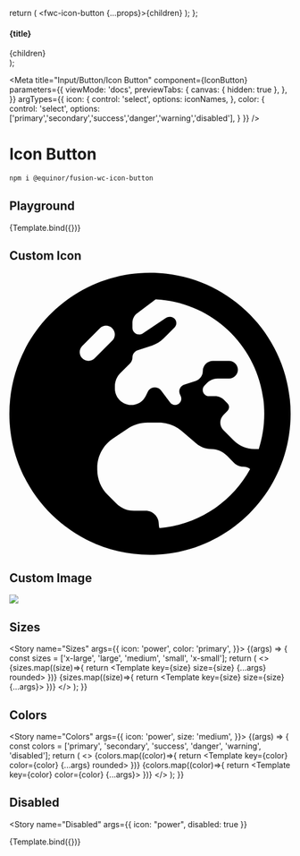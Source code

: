 


  return (
    <fwc-icon-button {...props}>{children}</fwc-icon-button>
  );
};

  <section>
    <h4>{title}</h4>
    <div style={{ display: 'flex', gap: '20px', alignItems: 'center' }}>{children}</div>
  </section>
);

<Meta
  title="Input/Button/Icon Button"
  component={IconButton}
  parameters={{
    viewMode: 'docs',
    previewTabs: {
      canvas: { hidden: true },
    },
  }}
  argTypes={{
    icon: {
      control: 'select',
      options: iconNames,
    },
    color: {
      control: 'select',
      options: ['primary','secondary','success','danger','warning','disabled'],
    }
  }}
/>


# Icon Button

```sh
npm i @equinor/fusion-wc-icon-button
```

## Playground
<Canvas>
  <Story
    name="Basic"
    argTypes={{
      icon: {
        control: {
          type: 'select',
          options: iconNames,
        },
      },
    }}
    args={{ 
      icon: 'power', 
      color: 'primary', 
      size: 'medium',
      rounded: true,
    }}
    parameters={{chromatic: { disableSnapshot: true }}}
  >
    {Template.bind({})}
  </Story>
</Canvas>

<ArgsTable story="Basic" />

## Custom Icon
<Canvas>
  <Story name="Custom Icon">
    <fwc-icon-button color="secondary" size="large" rounded>
      <svg xmlns="http://www.w3.org/2000/svg" viewBox="0 0 512 512"><path d="M266.3 48.3L232.5 73.6c-5.4 4-8.5 10.4-8.5 17.1v9.1c0 6.8 5.5 12.3 12.3 12.3c2.4 0 4.8-.7 6.8-2.1l41.8-27.9c2-1.3 4.4-2.1 6.8-2.1h1c6.2 0 11.3 5.1 11.3 11.3c0 3-1.2 5.9-3.3 8l-19.9 19.9c-5.8 5.8-12.9 10.2-20.7 12.8l-26.5 8.8c-5.8 1.9-9.6 7.3-9.6 13.4c0 3.7-1.5 7.3-4.1 10l-17.9 17.9c-6.4 6.4-9.9 15-9.9 24v4.3c0 16.4 13.6 29.7 29.9 29.7c11 0 21.2-6.2 26.1-16l4-8.1c2.4-4.8 7.4-7.9 12.8-7.9c4.5 0 8.7 2.1 11.4 5.7l16.3 21.7c2.1 2.9 5.5 4.5 9.1 4.5c8.4 0 13.9-8.9 10.1-16.4l-1.1-2.3c-3.5-7 0-15.5 7.5-18l21.2-7.1c7.6-2.5 12.7-9.6 12.7-17.6c0-10.3 8.3-18.6 18.6-18.6H400c8.8 0 16 7.2 16 16s-7.2 16-16 16H379.3c-7.2 0-14.2 2.9-19.3 8l-4.7 4.7c-2.1 2.1-3.3 5-3.3 8c0 6.2 5.1 11.3 11.3 11.3h11.3c6 0 11.8 2.4 16 6.6l6.5 6.5c1.8 1.8 2.8 4.3 2.8 6.8s-1 5-2.8 6.8l-7.5 7.5C386 262 384 266.9 384 272s2 10 5.7 13.7L408 304c10.2 10.2 24.1 16 38.6 16H454c6.5-20.2 10-41.7 10-64c0-111.4-87.6-202.4-197.7-207.7zm172 307.9c-3.7-2.6-8.2-4.1-13-4.1c-6 0-11.8-2.4-16-6.6L396 332c-7.7-7.7-18-12-28.9-12c-9.7 0-19.2-3.5-26.6-9.8L314 287.4c-11.6-9.9-26.4-15.4-41.6-15.4H251.4c-12.6 0-25 3.7-35.5 10.7L188.5 301c-17.8 11.9-28.5 31.9-28.5 53.3v3.2c0 17 6.7 33.3 18.7 45.3l16 16c8.5 8.5 20 13.3 32 13.3H248c13.3 0 24 10.7 24 24c0 2.5 .4 5 1.1 7.3c71.3-5.8 132.5-47.6 165.2-107.2zM512 256c0 141.4-114.6 256-256 256S0 397.4 0 256S114.6 0 256 0S512 114.6 512 256zM187.3 100.7c-6.2-6.2-16.4-6.2-22.6 0l-32 32c-6.2 6.2-6.2 16.4 0 22.6s16.4 6.2 22.6 0l32-32c6.2-6.2 6.2-16.4 0-22.6z"/></svg>
    </fwc-icon-button>
  </Story>
</Canvas>

## Custom Image
<Canvas>
  <Story name="Custom Image">
    <fwc-icon-button color="danger" size="large" rounded>
      <img src="https://i.imgur.com/Qq8jj5I.png" />
    </fwc-icon-button>
  </Story>
</Canvas>

## Sizes
<Story name="Sizes" args={{ 
      icon: 'power', 
      color: 'primary',
  }}>
  {(args) => {
    const sizes = ['x-large', 'large', 'medium', 'small', 'x-small'];
    return (
      <>
      <Container title="rounded">
        {sizes.map((size)=>{
          return <Template key={size} size={size} {...args} rounded></Template>
        })}
      </Container>
      <Container title="squared">
        {sizes.map((size)=>{
          return <Template key={size} size={size} {...args}></Template>
        })}
      </Container>
      </>
    );
  }}
</Story>

## Colors
<Story name="Colors" args={{ 
      icon: 'power', 
      size: 'medium',
  }}>
  {(args) => {
    const colors = ['primary', 'secondary', 'success', 'danger', 'warning', 'disabled'];
    return (
      <>
        <Container title="rounded">
          {colors.map((color)=>{
            return <Template key={color} color={color} {...args} rounded></Template>
          })}
        </Container>
        <Container title="squared">
          {colors.map((color)=>{
            return <Template key={color} color={color} {...args}></Template>
          })}
        </Container>
      </>
    );
  }}
</Story>

## Disabled
<Story
  name="Disabled"
  args={{
      icon: "power",
      disabled: true
    }}
  >
  {Template.bind({})}
</Story>